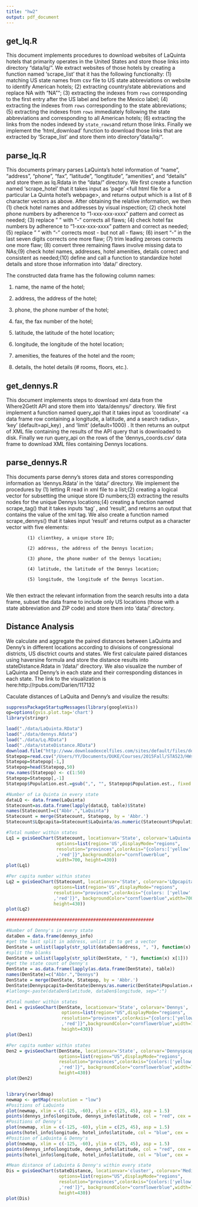 ```yaml
---
title: "hw2"
output: pdf_document
---
```




## get_lq.R

This document implements procedures to download websites of LaQuinta hotels that primarity operates in the United States and store those links into directory "data/lq/". We extract websites of those hotels by creating a function named 'scrape_list' that it has the following functionalty: (1) matching US state names from csv file to US state abbreviations on website to identify American hotels; (2) extracting country/state abbreviations and replace NA with "NA""; (3) extracting the indexes from `rows` corresponding to the first entry after the US label and before the Mexico label; (4) extracting the indexes from `rows` corresponding to the state abbreviations; (5) extracting the indexes from `rows` immediately following the state abbreviations and corresponding to all American hotels; (6) extracting the links from the nodes indexed by `state_rows`and return those links. Finally we implement the 'html_download' function to download those links that are extracted by 'Scrape_list' and store them into directory "data/lq/". \newline

  
\quad\newline

## parse_lq.R

This documents primary parses LaQuinta's hotel information of "name", "address", "phone", "fax", "latitude", "longtitude", "amenities", and "details" and store them as lq.Rdata in the "data/" directory. We first create a function named 'scrape_hotel' that it takes input as 'page' <full html file for a particular La Quinta hotel's webpage>, and returns output which is a list of 8 character vectors as above. After obtaining  the relative information, we then (1) check hotel names and addresses by visual inspection; (2) check hotel phone numbers by adherence to "1-xxx-xxx-xxxx" pattern and correct as needed; (3) replace " " with "-" corrects all flaws; (4) check hotel fax numbers by adherence to "1-xxx-xxx-xxxx" pattern and correct as needed; (5) replace " " with "-" corrects most - but not all - flaws; (6) insert "-" in the last seven digits corrects one more flaw; (7) trim leading zeroes corrects one more flaw; (8) convert three remaining flaws involve missing data to NAs;(9) check hotel names, addresses, hotel amenities, details correct and consistent as needed;(10) define and call a function to standardize hotel details and store those information into 'data/' directory. 

The constructed data frame has the following column names:
   
   (1) name, the name of the hotel;

   (2) address, the address of the hotel;

   (3) phone, the phone number of the hotel;

   (4) fax, the fax number of the hotel;

   (5) latitude, the latitude of the hotel location;

   (6) longitude, the longitude of the hotel location;

   (7) amenities, the features of the hotel and the room;

   (8) details, the hotel details (# rooms, floors, etc.). \newline


\quad\newline

## get_dennys.R

This document implements steps to download xml data from the Where2GetIt API and store them into 'data/dennys/' directory. We first implement a function named query_api that it takes input as 'coordinate' <a data frame row containing a longitude, a latitude, and a search radius>, 'key' (default=api_key) <a valid API key allowing data scraping>, and 'limit' (default=1000) <an upper bound for the number of search results returned>. It then returns an output of XML file containing the results of the API query that is downloaded to disk. Finally we run query_api on the rows of the 'dennys_coords.csv' data frame to download XML files containing Dennys locations.\newline


\quad\newline

## parse_dennys.R

This documents parse denny's stores data and stores corresponding information as 'dennys.Rdata' in the 'data/' directory. We implement the procedures by (1) letting R read in xml file to a list;(2) creating a logical vector for subsetting the unique store ID numbers;(3) extracting the results nodes for the unique Dennys locations;(4) creating a function named scrape_tag() that it takes inputs 'tag' <a particular xml tag whose value is to be extracted>, and 'result'<a particular result node>, and returns an output that contains the value of the xml tag. We also create a function named scrape_dennys() that it takes input 'result' <a particular result node> and returns output as a character vector with five elements:
            
            (1) clientkey, a unique store ID;
            
            (2) address, the address of the Dennys location;
            
            (3) phone, the phone number of the Dennys location;
            
            (4) latitude, the latitude of the Dennys location;
      
            (5) longitude, the longitude of the Dennys location.
           
We then extract the relevant information from the search results into a data frame, subset the data frame to include only US locations (those with a state abbreviation and ZIP code) and store them into 'data/' directory. \newline

\quad\newline



## Distance Analysis


We calculate and aggregate the paired distances between LaQuinta and Denny's in different locations according to divisions of congressional districts, US disctrict courts and states. We first calculate paired distances using haversine formula and store the distance results into stateDistance.Rdata in '/data/' directory. We also visualize the number of LaQuinta and Denny's in each state and their corresponding distances in each state. The link to the visualization is here:http://rpubs.com/Darien/117132 

\quad\newline
Caculate distances of LaQuita and Denny's and visulize the results:

```r
suppressPackageStartupMessages(library(googleVis))
op=options(gvis.plot.tag='chart')
library(stringr)

load("./data/LaQuinta.RData")
load("./data/dennys.Rdata")
load("./data/Lq.RData")
load("./data/stateDistance.RData")
download.file("http://www.downloadexcelfiles.com/sites/default/files/docs/list-states-us-36j.csv",destfile = "./data/Statepop.csv")
Statepop=read.csv("/Users/YY/Documents/DUKE/Courses/2015Fall/STA523/HWs/HW2/Darien/data/Statepop.csv",skip=1,header = TRUE)
Statepop=Statepop[-1,]
Statepop=head(Statepop,50)
row.names(Statepop) <- c(1:50)
Statepop=Statepop[,-1]
Statepop$Population.est.=gsub(",", "", Statepop$Population.est., fixed = TRUE)

#Number of La Quinta in every state
dataLQ <- data.frame(LaQuinta)
Statecount=as.data.frame(lapply(dataLQ, table)$State)
names(Statecount)=c("Abbr.","LaQuinta")
Statecount = merge(Statecount, Statepop, by = 'Abbr.')
Statecount$LQpcapita=Statecount$LaQuinta/as.numeric(Statecount$Population.est.)

#Total number within states
Lq1 = gvisGeoChart(Statecount, locationvar='State', colorvar='LaQuinta',
                   options=list(region='US',displayMode="regions",
                   resolution="provinces",colorAxis="{colors:['yellow'
                   ,'red']}",backgroundColor="cornflowerblue",
                   width=700, height=430))
plot(Lq1)

#Per capita number within states
Lq2 = gvisGeoChart(Statecount, locationvar='State', colorvar='LQpcapita',
                  options=list(region='US',displayMode="regions",
                  resolution="provinces",colorAxis="{colors: ['yellow'
                  ,'red']}", backgroundColor="cornflowerblue",width=700,
                  height=430))
plot(Lq2)

########################################################

#Number of Denny's in every state
dataDen = data.frame(dennys_info)
#get the last split in address, unlist it to get a vector
DenState = unlist(lapply(str_split(dataDen$address, ", "), function(x) x[length(x)]))
#split the blanks
DenState = unlist(lapply(str_split(DenState, " "), function(x) x[1]))
#get the state count of Denny's
DenState = as.data.frame(lapply(as.data.frame(DenState), table))
names(DenState)=c("Abbr.","Dennys")
DenState = merge(DenState, Statepop, by = 'Abbr.')
DenState$Dennyspcapita=DenState$Dennys/as.numeric(DenState$Population.est.)
#latlong<-paste(dataDen$latitude, dataDen$longitude, sep=":")

#Total number within states
Den1 = gvisGeoChart(DenState, locationvar='State', colorvar='Dennys',
                     options=list(region="US",displayMode="regions",
                     resolution="provinces",colorAxis="{colors:['yellow'
                     ,'red']}",backgroundColor="cornflowerblue",width=700,
                     height=430))
plot(Den1)

#Per capita number within states
Den2 = gvisGeoChart(DenState, locationvar='State', colorvar='Dennyspcapita',
                    options=list(region="US",displayMode="regions",
                    resolution="provinces",colorAxis="{colors:['yellow'
                    ,'red']}", backgroundColor="cornflowerblue",width=700,
                    height=430))
plot(Den2)


library(rworldmap)
newmap <- getMap(resolution = "low")
#Positions of LaQuinta
plot(newmap, xlim = c(-125, -60), ylim = c(25, 45), asp = 1.5)
points(dennys_info$longitude, dennys_info$latitude, col = "red", cex = .6)
#Positions of Denny's
plot(newmap, xlim = c(-125, -60), ylim = c(25, 45), asp = 1.5)
points(hotel_info$longitude, hotel_info$latitude, col = "blue", cex = .6)
#Position of LaQuinta & Denny's
plot(newmap, xlim = c(-125, -60), ylim = c(25, 45), asp = 1.5)
points(dennys_info$longitude, dennys_info$latitude, col = "red", cex = .6)
points(hotel_info$longitude, hotel_info$latitude, col = "blue", cex = .6)

#Mean distance of LaQuinta & Denny's within every state
Dis = gvisGeoChart(stateDistance, locationvar='cluster', colorvar='Median',
                    options=list(region="US",displayMode="regions",
                    resolution="provinces",colorAxis="{colors:['yellow'
                    ,'red']}", backgroundColor="cornflowerblue",width=700,
                    height=430))
plot(Dis)
```





